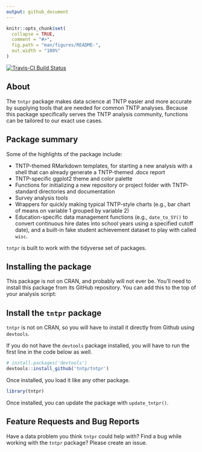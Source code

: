 ```yaml
---
output: github_document
---
```


<!-- README.md is generated from README.Rmd. Please edit that file -->

```r
knitr::opts_chunk$set(
  collapse = TRUE,
  comment = "#>",
  fig.path = "man/figures/README-",
  out.width = "100%"
)
```

[![Travis-CI Build
Status](https://travis-ci.org/tntp/tntpr.svg?branch=master)](https://travis-ci.org/tntp/tntpr)

About
-----

The `tntpr` package makes data science at TNTP easier and more accurate
by supplying tools that are needed for common TNTP analyses. Because
this package specifically serves the TNTP analysis community, functions
can be tailored to our exact use cases.

Package summary
---------------

Some of the highlights of the package include:

-   TNTP-themed RMarkdown templates, for starting a new analysis with a
    shell that can already generate a TNTP-themed .docx report
-   TNTP-specific ggplot2 theme and color palette
-   Functions for initializing a new repository or project folder with
    TNTP-standard directories and documentation
-   Survey analysis tools
-   Wrappers for quickly making typical TNTP-style charts (e.g., bar
    chart of means on variable 1 grouped by variable 2)
-   Education-specific data management functions (e.g., `date_to_SY()`
    to convert continuous hire dates into school years using a specified
    cutoff date), and a built-in fake student achievement dataset to
    play with called `wisc`.

`tntpr` is built to work with the tidyverse set of packages.

Installing the package
----------------------

This package is not on CRAN, and probably will not ever be. You’ll need
to install this package from its GitHub repository. You can add this to
the top of your analysis script:

## Install the `tntpr` package

`tntpr` is not on CRAN, so you will have to install it directly from Github using `devtools`.

If you do not have the `devtools` package installed, you will have to run the first line in the code below as well.

```r
# install.packages('devtools')
devtools::install_github('tntp/tntpr')
```

Once installed, you load it like any other package.

```r
library(tntpr)
```

Once installed, you can update the package with `update_tntpr()`. 


Feature Requests and Bug Reports
--------------------------------

Have a data problem you think `tntpr` could help with? Find a bug while
working with the `tntpr` package? Please create an issue.

